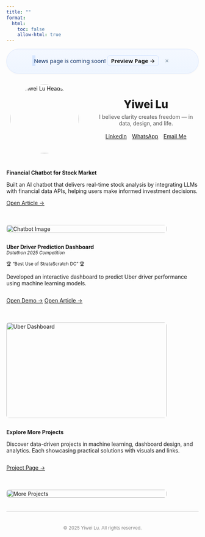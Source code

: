 ```yaml
---
title: ""
format:
  html: 
    toc: false
    allow-html: true
---
```


<!-- Announcement (pill) -->
<div class="ann" role="status" aria-live="polite">
  <span class="ann__dot" aria-hidden="true"></span>
  <span class="ann__text">News page is coming soon!</span>
  <a class="ann__link" href="news.html">Preview Page →</a>
  <button class="ann__close" aria-label="Dismiss">×</button>
</div>

<!-- Reopen toggle -->
<button class="ann-toggle" aria-label="Show announcement" hidden>🔔 News</button>

<style>
/* pill */
.ann{
  position:relative;display:flex;align-items:center;justify-content:center;gap:.6rem;
  max-width:820px;margin:14px auto 6px;padding:.45rem .75rem;
  font:500 .92rem/1.2 system-ui,-apple-system,"Segoe UI",Roboto,"Helvetica Neue",Arial,sans-serif;
  border-radius:999px;border:1px solid #dbe7ff;
  background:linear-gradient(180deg,#f4f8ff 0%,#eef5ff 100%);
  box-shadow:0 1px 4px rgba(0,0,0,.04);
}
.ann__dot{width:.5rem;height:.5rem;border-radius:50%;background:#0d6efd;box-shadow:0 0 0 4px rgba(13,110,253,.12)}
.ann__text{color:#0b2e66}
.ann__link{padding:.2rem .55rem;border-radius:.5rem;border:1px solid #cfe0ff;text-decoration:none;font-weight:600}
.ann__link:hover{background:#fff;border-color:#b9d1ff}
.ann__close{margin-left:.4rem;border:0;background:transparent;font-size:1.05rem;line-height:1;cursor:pointer;color:#5c728a;opacity:.75}
.ann__close:hover{opacity:1}

/* reopen toggle */
.ann-toggle{
  position:fixed;right:16px;bottom:18px;z-index:9999;
  padding:.35rem .6rem;border-radius:999px;border:1px solid #e0e8ff;
  background:#f6f9ff;color:#0b2e66;font:600 .88rem/1 system-ui,-apple-system,"Segoe UI",Roboto,"Helvetica Neue",Arial,sans-serif;
  box-shadow:0 6px 18px rgba(13,110,253,.12);
}
.ann-toggle:hover{background:#ffffff}
@media (max-width:640px){ .ann{max-width:92vw} }
@media (prefers-color-scheme: dark){
  .ann{border-color:#2b4875;background:linear-gradient(180deg,#0e2138,#102847)}
  .ann__text{color:#cfe0ff}
  .ann__link{border-color:#3b5d8f}
  .ann-toggle{background:#0f2340;color:#d7e6ff;border-color:#2b4875}
}
</style>

<script>
(function(){
  const KEY='ann_state_v2'; // {dismissed: "0|1"}
  const AUTO_HIDE_MS=6000;

  const ann = document.querySelector('.ann');
  const toggle = document.querySelector('.ann-toggle');

  // helpers
  const qs = new URLSearchParams(location.search);
  const forceShow = qs.get('showAnn')==='1';
  const state = JSON.parse(localStorage.getItem(KEY) || '{"dismissed":"0"}');

  function showAnn(){
    ann.style.display='flex';
    toggle.hidden = true;
    localStorage.setItem(KEY, JSON.stringify({dismissed:"0"}));
  }
  function hideAnn(persist=true){
    ann.style.display='none';
    toggle.hidden = false;
    if(persist) localStorage.setItem(KEY, JSON.stringify({dismissed:"1"}));
  }

  // init
  if (forceShow || state.dismissed!=="1") {
    showAnn();
  } else {
    hideAnn(false);
  }

  // close button
  ann.querySelector('.ann__close')?.addEventListener('click', ()=> hideAnn(true));
  // reopen
  toggle.addEventListener('click', ()=> showAnn());

  // auto hide with hover pause
  let timer;
  function startTimer(){
    clearTimeout(timer);
    timer = setTimeout(()=> hideAnn(true), AUTO_HIDE_MS);
  }
  function stopTimer(){ clearTimeout(timer); }
  if (ann.style.display!=='none') startTimer();
  ann.addEventListener('mouseenter', stopTimer);
  ann.addEventListener('mouseleave', startTimer);
})();
</script>

```{=html}
<!-- Profile Section -->
<div style="display:flex; flex-wrap:wrap; align-items:center; gap:2em; max-width:900px; margin:2em auto;">
  <!-- Avatar -->
  <div class="avatar-wrapper" style="flex:0 0 200px; text-align:center;">
    <a href="about.html" title="About Me">
      <img src="images/Headshot.jpg" alt="Yiwei Lu Headshot" class="avatar" style="border-radius:50%; width:180px; height:auto;">
    </a>
  </div>

  <!-- Right Side: Name + Motto + Buttons -->
  <div style="flex:1; text-align:center;">
    <span class="name" data-text="Yiwei Lu" style="font-size:2.0em; font-weight:800;">Yiwei Lu</span><br>
    <span class="motto" style="display:block; margin:0.5em 0 1.2em; color:#555;">
      I believe clarity creates freedom — in data, design, and life.
    </span>

    <!-- Buttons directly under motto -->
    <div class="connect-container" style="display:flex; flex-wrap:wrap; gap:1em; justify-content:center; margin-top:1em;">
      <a href="https://www.linkedin.com/in/yiwei-lu78" class="btn" target="_blank">
        <i class="bi bi-linkedin"></i> LinkedIn
      </a>
      <a href="https://wa.me/6266736276" class="btn" target="_blank">
        <i class="bi bi-whatsapp"></i> WhatsApp
      </a>
      <a href="mailto:yiweilu36@uci.edu" class="btn">
        <i class="bi bi-envelope"></i> Email Me
      </a>
    </div>
  </div>
</div>
```


::: { .project-card style="display: flex; flex-wrap: wrap; gap: 1.5em; align-items: flex-start;" markdown="1" }

<!-- Left Text -->
<div style="flex: 1;" markdown="1">
**Financial Chatbot for Stock Market**

Built an AI chatbot that delivers real-time stock analysis by integrating LLMs with financial data APIs, helping users make informed investment decisions.

<div style="margin-top: 1em;">
  [Open Article →](https://medium.com/@dylankl_74733/revolutionizing-stock-market-insights-the-financial-chatbot-that-empowers-investors-d1d8197e6c13){.btn}
</div>
</div>

<!-- Right Pic -->
<div style="flex: 0 0 420px;">
  <img src="images/financial-chatbot1.gif"
       alt="Chatbot Image"
       style="width: 100%; height: auto; border-radius: 0.5em;" />
</div>

:::

::: {.project-card}
<div style="display: flex; flex-wrap: wrap; gap: 1.5em; align-items: flex-start;" markdown="1">

<!-- Left Contents -->
<div style="flex: 1;" markdown="1">
**Uber Driver Prediction Dashboard**  
<small><em>Datathon 2025 Competition</em></small>  

<small>🏆 “Best Use of StrataScratch DC” 🏆</small>


Developed an interactive dashboard to predict Uber driver performance using machine learning models.  

<div style="margin-top: 1em; display: flex; gap: 0.8em;">
  <a href="https://syntax3rr0r1.netlify.app/" class="btn" target="_blank">Open Demo →</a>
  <a href="https://devpost.com/software/uber-driver-conversion-analysis" class="btn" target="_blank">Open Article →</a>
</div>
</div>

<!-- Right Pic -->
<div style="flex: 0 0 420px;">
  <img src="images/datathon.jpg"
       alt="Uber Dashboard"
       style="width: 100%; height: 250px; border-radius: 0.5em;" />
</div>

</div>
::: 

::: {.project-card}
<div style="display: flex; flex-wrap: wrap; gap: 1.5em; align-items: flex-start;" markdown="1">

<!-- Left Contents -->
<div style="flex: 1;" markdown="1">
**Explore More Projects**  

Discover data-driven projects in machine learning, dashboard design, and analytics. Each showcasing practical solutions with visuals and links.

<div style="margin-top: 1em; display: flex; gap: 0.8em;">
  <a href="https://lywww88.github.io/projects/project.qmd" class="btn">Project Page →</a>

</div>
</div>

<!-- Right Pic -->
<div style="flex: 0 0 420px;">
  <img src="images/project.jpg"
       alt="More Projects"
       style="width: 100%; height: auto; border-radius: 0.5em;" />
</div>

</div>
:::

<div aria-hidden="true" style="border-top: 1px solid #ccc; margin: 1.5em 0;"></div>

<p style="text-align: center; color: #888; font-size: 0.85em; margin-top: 3em;">
  © 2025 Yiwei Lu. All rights reserved.
</p>
